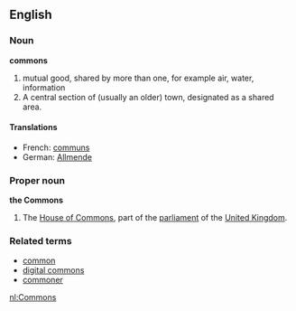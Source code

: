 ==English==

===Noun===
'''commons'''
# <!-- attempting something: --> mutual good, shared by more than one, for example air, water, information 
#A central section of (usually an older) town, designated as a shared area.
<!--interesting archaic definitions in Webster 1913.... http://machaut.uchicago.edu/cgi-bin/WEBSTER.sh?WORD=Commons -->

====Translations====
<!-- *Dutch: [[algemeen goed]] is this ok?-->
*French: [[communs]]
*German: [[Allmende]]

===Proper noun===
'''the Commons'''

#The [[House of Commons]], part of the [[parliament]] of the [[United Kingdom]].

===Related terms===
*[[common]]
*[[digital commons]]
*[[commoner]]

[[nl:Commons]]